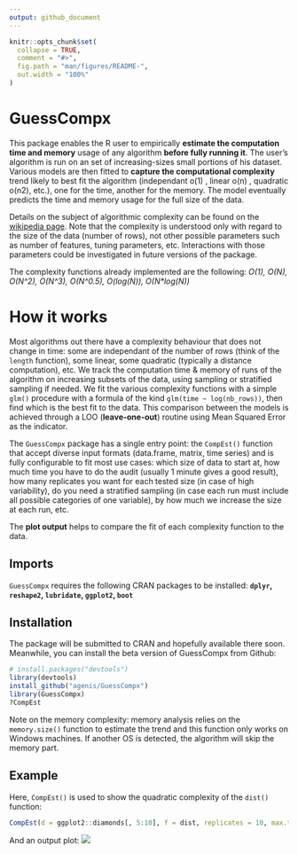 ```yaml
---
output: github_document
---
```


<!-- README.md is generated from README.Rmd. Please edit that file -->

```r
knitr::opts_chunk$set(
  collapse = TRUE,
  comment = "#>",
  fig.path = "man/figures/README-",
  out.width = "100%"
)
```
# GuessCompx

This package enables the R user to empirically **estimate the computation time and memory** usage of any algorithm **before fully running it**. The user's algorithm is run on an set of increasing-sizes small portions of his dataset. Various models are then fitted to **capture the computational complexity** trend likely to best fit the algorithm (independant o(1) , linear o(n) , quadratic o(n2), etc.), one for the time, another for the memory. The model eventually predicts the time and memory usage for the full size of the data.

Details on the subject of algorithmic complexity can be found on the [wikipedia page](http://en.wikipedia.org/wiki/Time_complexity). Note that the complexity is understood only with regard to the size of the data (number of rows), not other possible parameters such as number of features, tuning parameters, etc. Interactions with those parameters could be investigated in future versions of the package.

The complexity functions already implemented are the following:
*O(1), O(N), O(N^2), O(N^3), O(N^0.5), O(log(N)), O(N\*log(N))*

# How it works

Most algorithms out there have a complexity behaviour that does not change in time: some are independant of the number of rows (think of the `length` function), some linear, some quadratic (typically a distance computation), etc. We track the computation time & memory of runs of the algorithm on increasing subsets of the data, using sampling or stratified sampling if needed. We fit the various complexity functions with a simple `glm()` procedure with a formula of the kind `glm(time ~ log(nb_rows))`, then find which is the best fit to the data. This comparison between the models is achieved through a LOO (**leave-one-out**) routine using Mean Squared Error as the indicator. 

The `GuessCompx` package has a single entry point: the `CompEst()` function that accept diverse input formats (data.frame, matrix, time series) and is fully configurable to fit most use cases: which size of data to start at, how much time you have to do the audit (usually 1 minute gives a good result), how many replicates you want for each tested size (in case of high variability), do you need a stratified sampling (in case each run must include all possible categories of one variable), by how much we increase the size at each run, etc.

The **plot output** helps to compare the fit of each complexity function to the data.

## Imports

`GuessCompx` requires the following CRAN packages to be installed:
**`dplyr`, `reshape2`, `lubridate`, `ggplot2`, `boot`**

## Installation

The package will be submitted to CRAN and hopefully available there soon. Meanwhile, you can install the beta version of GuessCompx from Github:

``` r
# install.packages("devtools")
library(devtools)
install_github("agenis/GuessCompx")
library(GuessCompx)
?CompEst

```

Note on the memory complexity: memory analysis relies on the `memory.size()` function to estimate the trend and this function only works on Windows machines. If another OS is detected, the algorithm will skip the memory part. 

## Example

Here, `CompEst()` is used to show the quadratic complexity of the `dist()` function:

```r
CompEst(d = ggplot2::diamonds[, 5:10], f = dist, replicates = 10, max.time = 10)
```

And an output plot:
![](dist_function_output2.png)

